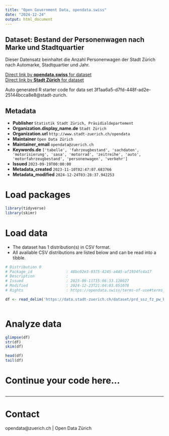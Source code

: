 ```yaml
---
title: "Open Government Data, opendata.swiss"
date: "2024-12-24"
output: html_document
---
```


## Dataset: Bestand der Personenwagen nach Marke und Stadtquartier

Dieser Datensatz beinhaltet die Anzahl Personenwagen der Stadt Zürich nach Automarke, Stadtquartier und Jahr. 


[Direct link by **opendata.swiss** for dataset](https://opendata.swiss/de/dataset/bestand-der-personenwagen-nach-marke-stadtquartier-und-jahr-seit-2002)<br>
[Direct link by **Stadt Zürich** for dataset](https://data.stadt-zuerich.ch/dataset/prd_ssz_fz_pw_bestand_marke_quartier_od2003)

Auto generated R starter code for data set 3f1aa6a5-d7fd-448f-ad2e-25144bcca8e8@stadt-zurich.

## Metadata

- **Publisher** `Statistik Stadt Zürich, Präsidialdepartement`
- **Organization.display_name.de** `Stadt Zürich`
- **Organization.url** `http://www.stadt-zuerich.ch/opendata`
- **Maintainer** `Open Data Zürich`
- **Maintainer_email** `opendata@zuerich.ch`
- **Keywords.de** `['tabelle', 'fahrzeugbestand', 'sachdaten', 'motorisierung', 'sasa', 'motorrad', 'zeitreihe', 'auto', 'motorfahrzeugbestand', 'personenwagen', 'verkehr']`
- **Issued** `2023-09-19T00:00:00`
- **Metadata_created** `2023-11-10T02:47:07.683766`
- **Metadata_modified** `2024-12-24T03:28:37.942253`


# Load packages

```r

library(tidyverse)
library(skimr)

```

# Load data

-   The dataset has 1 distribution(s) in CSV format.
-   All available CSV distributions are listed below and can be read into a tibble.

```r

# Distribution 0
# Package_id               : 48bc02e3-0375-4245-a445-af1934fc4a17
# Description              : 
# Issued                   : 2023-09-11T15:06:33.128027
# Modified                 : 2024-12-23T21:04:03.851078
# Rights                   : https://opendata.swiss/terms-of-use#terms_open

df <- read_delim('https://data.stadt-zuerich.ch/dataset/prd_ssz_fz_pw_bestand_marke_quartier_od2003/download/VER200OD2003.csv')



```

# Analyze data

```r

glimpse(df)
str(df)
skim(df)

head(df)
tail(df)

```

# Continue your code here...

```r

```

------------------------------------------------------------------------

# Contact

opendata@zuerich.ch | Open Data Zürich
